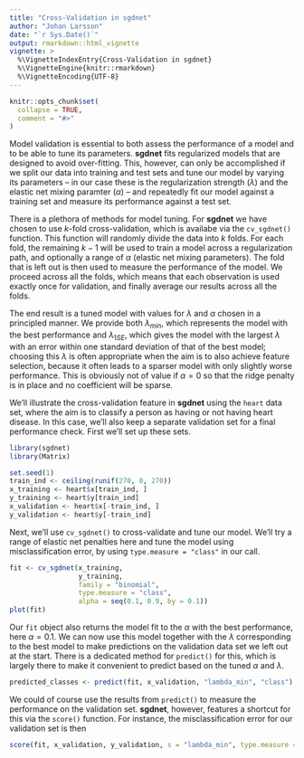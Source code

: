 ```yaml
---
title: "Cross-Validation in sgdnet"
author: "Johan Larsson"
date: "`r Sys.Date()`"
output: rmarkdown::html_vignette
vignette: >
  %\VignetteIndexEntry{Cross-Validation in sgdnet}
  %\VignetteEngine{knitr::rmarkdown}
  %\VignetteEncoding{UTF-8}
---
```


```r
knitr::opts_chunk$set(
  collapse = TRUE,
  comment = "#>"
)
```

Model validation is essential to both assess the performance of a model
and to be able to tune its parameters. **sgdnet** fits regularized models that
are designed to avoid over-fitting. This, however, can only be accomplished
if we split our data into training and test sets and tune our model by
varying its parameters -- in our case these is the regularization strength 
($\lambda$) and the elastic net mixing paramter ($\alpha$) -- and
repeatedly fit our model against a training set and measure
its performance against a test set. 

There is a plethora of methods for model tuning. For **sgdnet** we have
chosen to use $k$-fold cross-validation, which is availabe via
the `cv_sgdnet()` function. This function will randomly divide the 
data into $k$ folds. For each fold, the remaining $k-1$ will
be used to train a model across a regularization path, and optionally a
range of $\alpha$ (elastic net mixing parameters). The fold that is left out
is then used to measure the performance of the model. We proceed across 
all the folds, which means that each observation is used exactly once for 
validation, and finally average our results across all the folds.

The end result is a tuned model with values for $\lambda$ and $\alpha$ chosen
in a principled manner. We provide both $\lambda_{min}$,
which represents the model with the best performance and $\lambda_{1SE}$,
which gives the model with the largest $\lambda$ with an error within one
standard deviation of that of the best model; choosing this $\lambda$
is often appropriate when the aim is to also achieve feature selection,
because it often leads to a sparser model with only slightly worse performance.
This is obviously not of value if $\alpha = 0$ so that the ridge penalty
is in place and no coefficient will be sparse.

We'll illustrate the cross-validation feature in **sgdnet** using
the `heart` data set, where the aim is to classify 
a person as having or not having heart disease. In this case,
we'll also keep a separate validation set for a final performance check.
First we'll set up these sets.

```r
library(sgdnet)
library(Matrix)

set.seed(1)
train_ind <- ceiling(runif(270, 0, 270))
x_training <- heart$x[train_ind, ]
y_training <- heart$y[train_ind]
x_validation <- heart$x[-train_ind, ]
y_validation <- heart$y[-train_ind]
```

Next, we'll use `cv_sgdnet()` to cross-validate and tune our model. We'll
try a range of elastic net penalties here and tune the 
model using misclassification error, by using `type.measure = "class"` in
our call.

```r
fit <- cv_sgdnet(x_training, 
                 y_training,
                 family = "binomial",
                 type.measure = "class",
                 alpha = seq(0.1, 0.9, by = 0.1))
plot(fit)
```

Our `fit` object also returns the model fit to the $\alpha$ with the
best performance, here $\alpha = 0.1$. We can now use this model together
with the $\lambda$ corresponding to the best model to make predictions
on the validation data set we left out at the start. There is a dedicated
method for `predict()` for this, which is largely there to make it convenient
to predict based on the tuned $\alpha$ and $\lambda$.

```r
predicted_classes <- predict(fit, x_validation, "lambda_min", "class")
```

We could of course use the results from `predict()` to measure the
performance on the validation set. **sgdnet**, however, features a shortcut
for this via the `score()` function. For instance, the misclassification error
for our validation set is then

```r
score(fit, x_validation, y_validation, s = "lambda_min", type.measure = "class")
```


